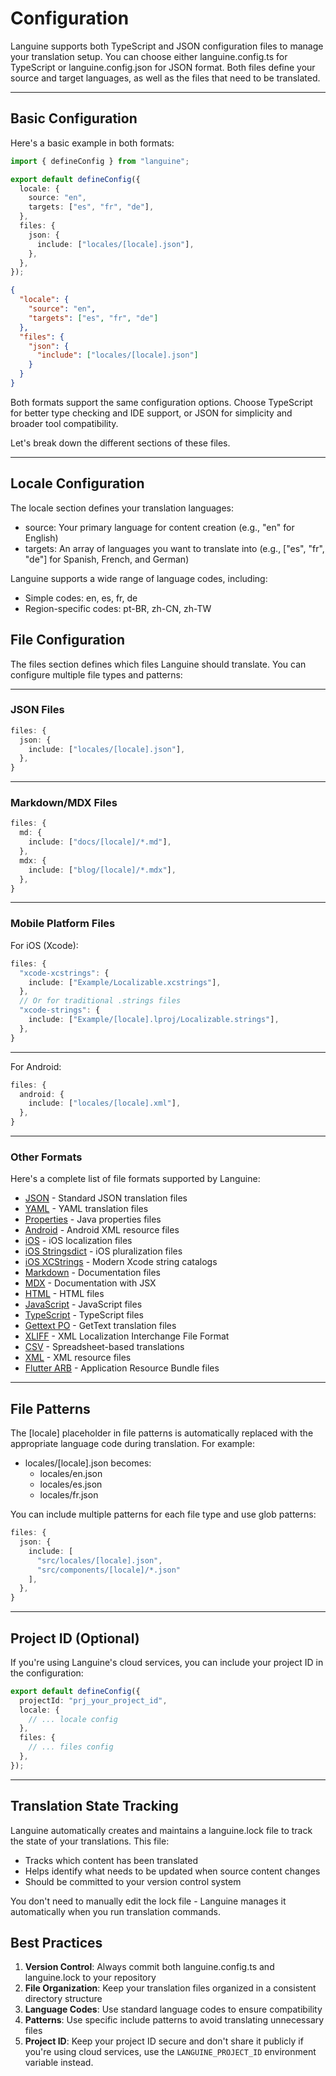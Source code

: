 # Configuration

Languine supports both TypeScript and JSON configuration files to manage your translation setup. You can choose either languine.config.ts for TypeScript or languine.config.json for JSON format. Both files define your source and target languages, as well as the files that need to be translated.

---

## Basic Configuration

Here's a basic example in both formats:

```typescript title="languine.config.ts"
import { defineConfig } from "languine";

export default defineConfig({
  locale: {
    source: "en",
    targets: ["es", "fr", "de"],
  },
  files: {
    json: {
      include: ["locales/[locale].json"],
    },
  },
});
```

```json title="languine.config.json"
{
  "locale": {
    "source": "en",
    "targets": ["es", "fr", "de"]
  },
  "files": {
    "json": {
      "include": ["locales/[locale].json"]
    }
  }
}
```

Both formats support the same configuration options. Choose TypeScript for better type checking and IDE support, or JSON for simplicity and broader tool compatibility.

Let's break down the different sections of these files.

---

## Locale Configuration

The locale section defines your translation languages:

- source: Your primary language for content creation (e.g., "en" for English)
- targets: An array of languages you want to translate into (e.g., ["es", "fr", "de"] for Spanish, French, and German)

Languine supports a wide range of language codes, including:
- Simple codes: en, es, fr, de
- Region-specific codes: pt-BR, zh-CN, zh-TW

## File Configuration

The files section defines which files Languine should translate. You can configure multiple file types and patterns:

---

### JSON Files
```typescript
files: {
  json: {
    include: ["locales/[locale].json"],
  },
}
```

---

### Markdown/MDX Files
```typescript
files: {
  md: {
    include: ["docs/[locale]/*.md"],
  },
  mdx: {
    include: ["blog/[locale]/*.mdx"],
  },
}
```

---

### Mobile Platform Files

For iOS (Xcode):
```typescript
files: {
  "xcode-xcstrings": {
    include: ["Example/Localizable.xcstrings"],
  },
  // Or for traditional .strings files
  "xcode-strings": {
    include: ["Example/[locale].lproj/Localizable.strings"],
  },
}
```

---

For Android:
```typescript
files: {
  android: {
    include: ["locales/[locale].xml"],
  },
}
```

---

### Other Formats

Here's a complete list of file formats supported by Languine:

- [JSON](/docs/json) - Standard JSON translation files
- [YAML](/docs/yaml) - YAML translation files
- [Properties](/docs/properties) - Java properties files
- [Android](/docs/android) - Android XML resource files
- [iOS](/docs/ios) - iOS localization files
- [iOS Stringsdict](/docs/xcode-stringsdict) - iOS pluralization files
- [iOS XCStrings](/docs/xcode-xcstrings) - Modern Xcode string catalogs
- [Markdown](/docs/md) - Documentation files
- [MDX](/docs/mdx) - Documentation with JSX
- [HTML](/docs/html) - HTML files
- [JavaScript](/docs/js) - JavaScript files
- [TypeScript](/docs/ts) - TypeScript files
- [Gettext PO](/docs/po) - GetText translation files
- [XLIFF](/docs/xliff) - XML Localization Interchange File Format
- [CSV](/docs/csv) - Spreadsheet-based translations
- [XML](/docs/xml) - XML resource files
- [Flutter ARB](/docs/arb) - Application Resource Bundle files

---

## File Patterns

The [locale] placeholder in file patterns is automatically replaced with the appropriate language code during translation. For example:

- locales/[locale].json becomes:
  - locales/en.json
  - locales/es.json
  - locales/fr.json

You can include multiple patterns for each file type and use glob patterns:
```typescript
files: {
  json: {
    include: [
      "src/locales/[locale].json",
      "src/components/[locale]/*.json"
    ],
  },
}
```

---

## Project ID (Optional)

If you're using Languine's cloud services, you can include your project ID in the configuration:

```typescript
export default defineConfig({
  projectId: "prj_your_project_id",
  locale: {
    // ... locale config
  },
  files: {
    // ... files config
  },
});
```

---

## Translation State Tracking

Languine automatically creates and maintains a languine.lock file to track the state of your translations. This file:

- Tracks which content has been translated
- Helps identify what needs to be updated when source content changes
- Should be committed to your version control system

You don't need to manually edit the lock file - Languine manages it automatically when you run translation commands.

## Best Practices

1. **Version Control**: Always commit both languine.config.ts and languine.lock to your repository
2. **File Organization**: Keep your translation files organized in a consistent directory structure
3. **Language Codes**: Use standard language codes to ensure compatibility
4. **Patterns**: Use specific include patterns to avoid translating unnecessary files
5. **Project ID**: Keep your project ID secure and don't share it publicly if you're using cloud services, use the `LANGUINE_PROJECT_ID` environment variable instead.
